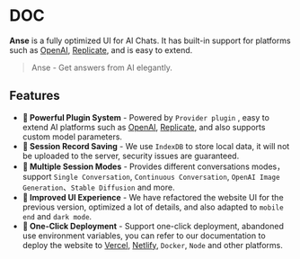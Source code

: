 # DOC

**Anse** is a fully optimized UI for AI Chats. It has built-in support for platforms such as [OpenAI](https://openai.com/), [Replicate](https://replicate.com/), and is easy to extend.

> Anse - Get answers from AI elegantly.

## Features

- **🚀 Powerful Plugin System** - Powered by `Provider plugin` , easy to extend AI platforms such as [OpenAI](https://openai.com/), [Replicate](https://replicate.com/), and also supports custom model parameters.
- **💬 Session Record Saving** - We use `IndexDB` to store local data, it will not be uploaded to the server, security issues are guaranteed.
- **🎉 Multiple Session Modes** - Provides different conversations modes，support `Single Conversation`, `Continuous Conversation`, `OpenAI Image Generation`、`Stable Diffusion` and more.
- **💎 Improved UI Experience** - We have refactored the website UI for the previous version, optimized a lot of details, and also adapted to `mobile end` and `dark mode`.
- **🌈 One-Click Deployment** - Support one-click deployment, abandoned use environment variables, you can refer to our documentation to deploy the website to [Vercel](https://vercel.com/), [Netlify](https://www.netlify.com/), `Docker`, `Node` and other platforms.
